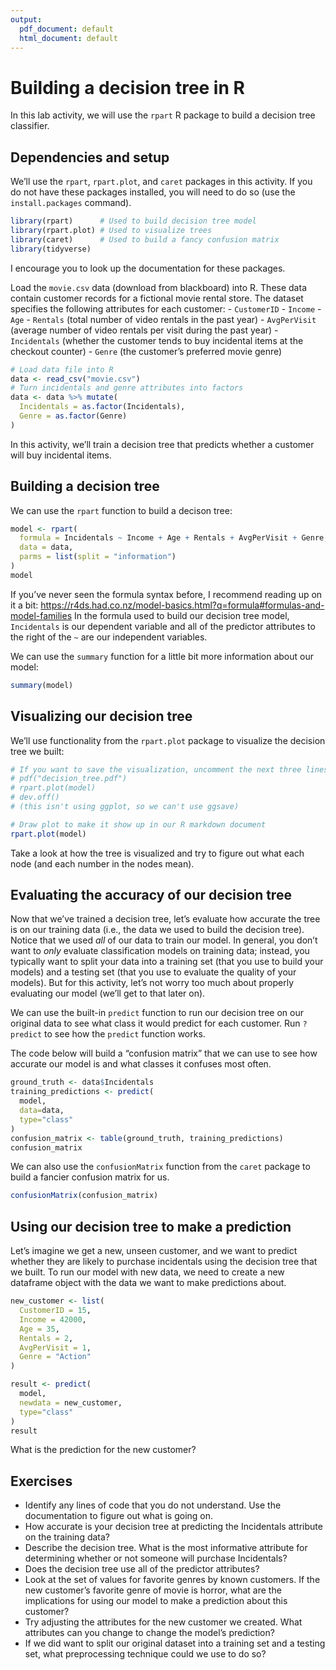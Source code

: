 ```yaml
---
output:
  pdf_document: default
  html_document: default
---
```


# Building a decision tree in R

In this lab activity, we will use the `rpart` R package to build a decision tree classifier.

## Dependencies and setup

We'll use the `rpart`, `rpart.plot`, and `caret` packages in this activity.
If you do not have these packages installed, you will need to do so (use the `install.packages` command).

```r
library(rpart)      # Used to build decision tree model
library(rpart.plot) # Used to visualize trees
library(caret)      # Used to build a fancy confusion matrix
library(tidyverse)
```

I encourage you to look up the documentation for these packages.

Load the `movie.csv` data (download from blackboard) into R.
These data contain customer records for a fictional movie rental store.
The dataset specifies the following attributes for each customer:
- `CustomerID`
- `Income`
- `Age`
- `Rentals` (total number of video rentals in the past year)
- `AvgPerVisit` (average number of video rentals per visit during the past year)
- `Incidentals` (whether the customer tends to buy incidental items at the checkout counter)
- `Genre` (the customer's preferred movie genre)

```r
# Load data file into R
data <- read_csv("movie.csv")
# Turn incidentals and genre attributes into factors
data <- data %>% mutate(
  Incidentals = as.factor(Incidentals),
  Genre = as.factor(Genre)
)
```

In this activity, we'll train a decision tree that predicts whether a customer will buy incidental items.

## Building a decision tree

We can use the `rpart` function to build a decison tree:

```r
model <- rpart(
  formula = Incidentals ~ Income + Age + Rentals + AvgPerVisit + Genre,
  data = data,
  parms = list(split = "information")
)
model
```

If you've never seen the formula syntax before, I recommend reading up on it a bit: <https://r4ds.had.co.nz/model-basics.html?q=formula#formulas-and-model-families>
In the formula used to build our decision tree model, `Incidentals` is our dependent variable and all of the predictor attributes to the right of the `~` are our independent variables.

We can use the `summary` function for a little bit more information about our model:

```r
summary(model)
```

## Visualizing our decision tree

We'll use functionality from the `rpart.plot` package to visualize the decision tree we built:

```r
# If you want to save the visualization, uncomment the next three lines:
# pdf("decision_tree.pdf")
# rpart.plot(model)
# dev.off()
# (this isn't using ggplot, so we can't use ggsave)

# Draw plot to make it show up in our R markdown document
rpart.plot(model)
```

Take a look at how the tree is visualized and try to figure out what each node (and each number in the nodes mean).

## Evaluating the accuracy of our decision tree

Now that we've trained a decision tree, let's evaluate how accurate the tree is on our training data (i.e., the data we used to build the decision tree).
Notice that we used _all_ of our data to train our model.
In general, you don't want to _only_ evaluate classification models on training data; instead, you typically want to split your data into a training set (that you use to build your models) and a testing set (that you use to evaluate the quality of your models).
But for this activity, let's not worry too much about properly evaluating our model (we'll get to that later on).

We can use the built-in `predict` function to run our decision tree on our original data to see what class it would predict for each customer.
Run `?predict` to see how the `predict` function works.

The code below will build a "confusion matrix" that we can use to see how accurate our model is and what classes it confuses most often.

```r
ground_truth <- data$Incidentals
training_predictions <- predict(
  model,
  data=data,
  type="class"
)
confusion_matrix <- table(ground_truth, training_predictions)
confusion_matrix
```

We can also use the `confusionMatrix` function from the `caret` package to build a fancier confusion matrix for us.

```r
confusionMatrix(confusion_matrix)
```

## Using our decision tree to make a prediction

Let's imagine we get a new, unseen customer, and we want to predict whether they are likely to purchase incidentals using the decision tree that we built.
To run our model with new data, we need to create a new dataframe object with the data we want to make predictions about.

```r
new_customer <- list(
  CustomerID = 15,
  Income = 42000,
  Age = 35,
  Rentals = 2,
  AvgPerVisit = 1,
  Genre = "Action"
)
```

```r
result <- predict(
  model,
  newdata = new_customer,
  type="class"
)
result
```

What is the prediction for the new customer?

## Exercises

- Identify any lines of code that you do not understand. Use the documentation to figure out what is going on.
- How accurate is your decision tree at predicting the Incidentals attribute on the training data?
- Describe the decision tree. What is the most informative attribute for determining whether or not someone will purchase Incidentals?
- Does the decision tree use all of the predictor attributes?
- Look at the set of values for favorite genres by known customers. If the new customer's favorite genre of movie is horror, what are the implications for using our model to make a prediction about this customer?
- Try adjusting the attributes for the new customer we created. What attributes can you change to change the model's prediction?
- If we did want to split our original dataset into a training set and a testing set, what preprocessing technique could we use to do so?